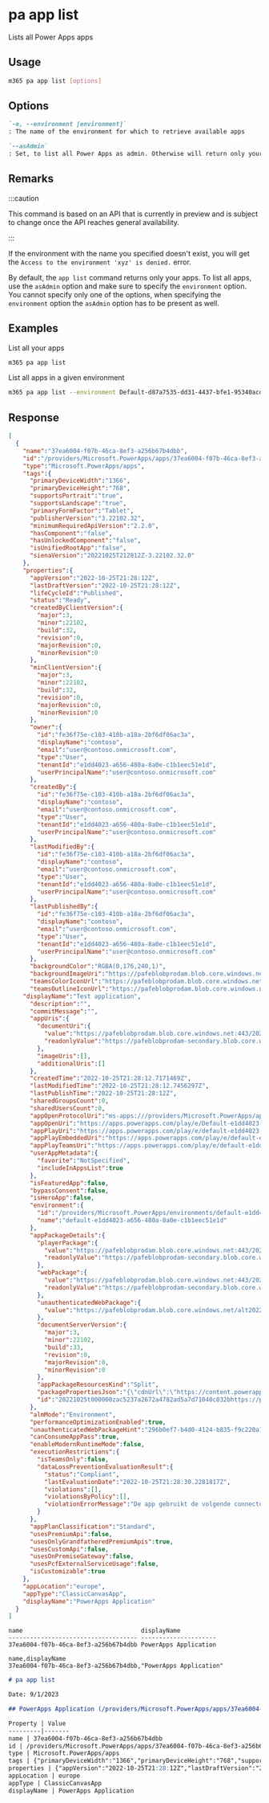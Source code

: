 
# pa app list

Lists all Power Apps apps

## Usage

```sh
m365 pa app list [options]
```

## Options

```md definition-list
`-e, --environment [environment]`
: The name of the environment for which to retrieve available apps

`--asAdmin`
: Set, to list all Power Apps as admin. Otherwise will return only your own apps
```

<Global />

## Remarks

:::caution

This command is based on an API that is currently in preview and is subject to change once the API reaches general availability.

:::

If the environment with the name you specified doesn't exist, you will get the `Access to the environment 'xyz' is denied.` error.

By default, the `app list` command returns only your apps. To list all apps, use the `asAdmin` option and make sure to specify the `environment` option. You cannot specify only one of the options, when specifying the `environment` option the `asAdmin` option has to be present as well.

## Examples

List all your apps

```sh
m365 pa app list
```

List all apps in a given environment

```sh
m365 pa app list --environment Default-d87a7535-dd31-4437-bfe1-95340acd55c5 --asAdmin
```

## Response

<Tabs>
  <TabItem value="JSON">

  ```json
  [
    {
      "name":"37ea6004-f07b-46ca-8ef3-a256b67b4dbb",
      "id":"/providers/Microsoft.PowerApps/apps/37ea6004-f07b-46ca-8ef3-a256b67b4dbb",
      "type":"Microsoft.PowerApps/apps",
      "tags":{
        "primaryDeviceWidth":"1366",
        "primaryDeviceHeight":"768",
        "supportsPortrait":"true",
        "supportsLandscape":"true",
        "primaryFormFactor":"Tablet",
        "publisherVersion":"3.22102.32",
        "minimumRequiredApiVersion":"2.2.0",
        "hasComponent":"false",
        "hasUnlockedComponent":"false",
        "isUnifiedRootApp":"false",
        "sienaVersion":"20221025T212812Z-3.22102.32.0"
      },
      "properties":{
        "appVersion":"2022-10-25T21:28:12Z",
        "lastDraftVersion":"2022-10-25T21:28:12Z",
        "lifeCycleId":"Published",
        "status":"Ready",
        "createdByClientVersion":{
          "major":3,
          "minor":22102,
          "build":32,
          "revision":0,
          "majorRevision":0,
          "minorRevision":0
        },
        "minClientVersion":{
          "major":3,
          "minor":22102,
          "build":32,
          "revision":0,
          "majorRevision":0,
          "minorRevision":0
        },
        "owner":{
          "id":"fe36f75e-c103-410b-a18a-2bf6df06ac3a",
          "displayName":"contoso",
          "email":"user@contoso.onmicrosoft.com",
          "type":"User",
          "tenantId":"e1dd4023-a656-480a-8a0e-c1b1eec51e1d",
          "userPrincipalName":"user@contoso.onmicrosoft.com"
        },
        "createdBy":{
          "id":"fe36f75e-c103-410b-a18a-2bf6df06ac3a",
          "displayName":"contoso",
          "email":"user@contoso.onmicrosoft.com",
          "type":"User",
          "tenantId":"e1dd4023-a656-480a-8a0e-c1b1eec51e1d",
          "userPrincipalName":"user@contoso.onmicrosoft.com"
        },
        "lastModifiedBy":{
          "id":"fe36f75e-c103-410b-a18a-2bf6df06ac3a",
          "displayName":"contoso",
          "email":"user@contoso.onmicrosoft.com",
          "type":"User",
          "tenantId":"e1dd4023-a656-480a-8a0e-c1b1eec51e1d",
          "userPrincipalName":"user@contoso.onmicrosoft.com"
        },
        "lastPublishedBy":{
          "id":"fe36f75e-c103-410b-a18a-2bf6df06ac3a",
          "displayName":"contoso",
          "email":"user@contoso.onmicrosoft.com",
          "type":"User",
          "tenantId":"e1dd4023-a656-480a-8a0e-c1b1eec51e1d",
          "userPrincipalName":"user@contoso.onmicrosoft.com"
        },
        "backgroundColor":"RGBA(0,176,240,1)",
        "backgroundImageUri":"https://pafeblobprodam.blob.core.windows.net:443/20221025t000000zddd642012aba4021a4886c8e21a3e1cb/logoSmallFile?sv=2018-03-28&sr=c&sig=cOkbwChyhCO%2BEJpqMDRxrXaxRoPD1TbTy%2B%2BFkdJEOjI%3D&se=2022-12-24T10%3A06%3A27Z&sp=rl",
        "teamsColorIconUrl":"https://pafeblobprodam.blob.core.windows.net:443/20221025t000000ze297221f3dc643ed9686b72b22d9a414/teamscoloricon.png?sv=2018-03-28&sr=c&sig=Fhk8E0LO4Lw0mHvNawCF5Ld7GHzPHo9l7RxvZbeZY48%3D&se=2022-12-24T10%3A06%3A27Z&sp=rl",
        "teamsOutlineIconUrl":"https://pafeblobprodam.blob.core.windows.net:443/20221025t000000ze297221f3dc643ed9686b72b22d9a414/teamsoutlineicon.png?sv=2018-03-28&sr=c&sig=Fhk8E0LO4Lw0mHvNawCF5Ld7GHzPHo9l7RxvZbeZY48%3D&se=2022-12-24T10%3A06%3A27Z&sp=rl",
      "displayName":"Test application",
        "description":"",
        "commitMessage":"",
        "appUris":{
          "documentUri":{
            "value":"https://pafeblobprodam.blob.core.windows.net:443/20221025t000000zddd642012aba4021a4886c8e21a3e1cb/document.msapp?sv=2018-03-28&sr=c&sig=laSGdpZL03POyAABXvdsyxv8YDDB8JPZIBccztIe39Q%3D&se=2022-11-04T12%3A00%3A00Z&sp=rl",
            "readonlyValue":"https://pafeblobprodam-secondary.blob.core.windows.net/20221025t000000zddd642012aba4021a4886c8e21a3e1cb/document.msapp?sv=2018-03-28&sr=c&sig=laSGdpZL03POyAABXvdsyxv8YDDB8JPZIBccztIe39Q%3D&se=2022-11-04T12%3A00%3A00Z&sp=rl"
          },
          "imageUris":[],
          "additionalUris":[]
        },
        "createdTime":"2022-10-25T21:28:12.7171469Z",
        "lastModifiedTime":"2022-10-25T21:28:12.7456297Z",
        "lastPublishTime":"2022-10-25T21:28:12Z",
        "sharedGroupsCount":0,
        "sharedUsersCount":0,
        "appOpenProtocolUri":"ms-apps:///providers/Microsoft.PowerApps/apps/37ea6004-f07b-46ca-8ef3-a256b67b4dbb",
        "appOpenUri":"https://apps.powerapps.com/play/e/Default-e1dd4023-a656-480a-8a0e-c1b1eec51e1d/a/37ea6004-f07b-46ca-8ef3-a256b67b4dbb?tenantId=e1dd4023-a656-480a-8a0e-c1b1eec51e1d&hint=296b0ef7-b4d0-4124-b835-f9c220a1f4bc",
        "appPlayUri":"https://apps.powerapps.com/play/e/default-e1dd4023-a656-480a-8a0e-c1b1eec51e1d/a/37ea6004-f07b-46ca-8ef3-a256b67b4dbb?tenantId=e1dd4023-a656-480a-8a0e-c1b1eec51e1d",
        "appPlayEmbeddedUri":"https://apps.powerapps.com/play/e/default-e1dd4023-a656-480a-8a0e-c1b1eec51e1d/a/37ea6004-f07b-46ca-8ef3-a256b67b4dbb?tenantId=e1dd4023-a656-480a-8a0e-c1b1eec51e1d&hint=296b0ef7-b4d0-4124-b835-f9c220a1f4bc&telemetryLocation=eu",
        "appPlayTeamsUri":"https://apps.powerapps.com/play/e/default-e1dd4023-a656-480a-8a0e-c1b1eec51e1d/a/37ea6004-f07b-46ca-8ef3-a256b67b4dbb?tenantId=e1dd4023-a656-480a-8a0e-c1b1eec51e1d&source=teamstab&hint=296b0ef7-b4d0-4124-b835-f9c220a1f4bc&telemetryLocation=eu&locale={locale}&channelId={channelId}&channelType={channelType}&chatId={chatId}&groupId={groupId}&hostClientType={hostClientType}&isFullScreen={isFullScreen}&entityId={entityId}&subEntityId={subEntityId}&teamId={teamId}&teamType={teamType}&theme={theme}&userTeamRole={userTeamRole}",
        "userAppMetadata":{
          "favorite":"NotSpecified",
          "includeInAppsList":true
        },
        "isFeaturedApp":false,
        "bypassConsent":false,
        "isHeroApp":false,
        "environment":{
          "id":"/providers/Microsoft.PowerApps/environments/default-e1dd4023-a656-480a-8a0e-c1b1eec51e1d",
          "name":"default-e1dd4023-a656-480a-8a0e-c1b1eec51e1d"
        },
        "appPackageDetails":{
          "playerPackage":{
            "value":"https://pafeblobprodam.blob.core.windows.net:443/20221025t000000zac5237a2672a4782ad5a7d71040c032b/5b38cd68-a930-4a14-be71-c622de887d1a/player.msappk?sv=2018-03-28&sr=c&sig=eztEkTd1pFaFEITA%2Bqqj2XCpxwgeujMC7FahMmEkujA%3D&se=2022-11-04T12%3A00%3A00Z&sp=rl",
            "readonlyValue":"https://pafeblobprodam-secondary.blob.core.windows.net/20221025t000000zac5237a2672a4782ad5a7d71040c032b/5b38cd68-a930-4a14-be71-c622de887d1a/player.msappk?sv=2018-03-28&sr=c&sig=eztEkTd1pFaFEITA%2Bqqj2XCpxwgeujMC7FahMmEkujA%3D&se=2022-11-04T12%3A00%3A00Z&sp=rl"
          },
          "webPackage":{
            "value":"https://pafeblobprodam.blob.core.windows.net:443/20221025t000000zac5237a2672a4782ad5a7d71040c032b/5b38cd68-a930-4a14-be71-c622de887d1a/web/index.web.html?sv=2018-03-28&sr=c&sig=eztEkTd1pFaFEITA%2Bqqj2XCpxwgeujMC7FahMmEkujA%3D&se=2022-11-04T12%3A00%3A00Z&sp=rl",
            "readonlyValue":"https://pafeblobprodam-secondary.blob.core.windows.net/20221025t000000zac5237a2672a4782ad5a7d71040c032b/5b38cd68-a930-4a14-be71-c622de887d1a/web/index.web.html?sv=2018-03-28&sr=c&sig=eztEkTd1pFaFEITA%2Bqqj2XCpxwgeujMC7FahMmEkujA%3D&se=2022-11-04T12%3A00%3A00Z&sp=rl"
          },
          "unauthenticatedWebPackage":{
            "value":"https://pafeblobprodam.blob.core.windows.net/alt20221025t000000z529d41282a634bf6b94383dde5a8d52c/20221025T212824Z/index.web.html"
          },
          "documentServerVersion":{
            "major":3,
            "minor":22102,
            "build":33,
            "revision":0,
            "majorRevision":0,
            "minorRevision":0
          },
          "appPackageResourcesKind":"Split",
          "packagePropertiesJson":"{\"cdnUrl\":\"https://content.powerapps.com/resource/app\",\"preLoadIdx\":\"https://content.powerapps.com/resource/app/kdfj31mdao7t9/preloadindex.web.html\",\"id\":\"638023301009567627\",\"v\":2.1}",
          "id":"20221025t000000zac5237a2672a4782ad5a7d71040c032bhttps://pafeblobprodam.blob.core.windows.net/20221025t000000zac5237a2672a4782ad5a7d71040c032b/5b38cd68-a930-4a14-be71-c622de887d1a/web/index.web.html?sv=2018-03-28&sr=c&sig=eztEkTd1pFaFEITA%2Bqqj2XCpxwgeujMC7FahMmEkujA%3D&se=2022-11-04T12%3A00%3A00Z&sp=rlhttps://pafeblobprodam.blob.core.windows.net/20221025t000000zac5237a2672a4782ad5a7d71040c032b/5b38cd68-a930-4a14-be71-c622de887d1a/player.msappk?sv=2018-03-28&sr=c&sig=eztEkTd1pFaFEITA%2Bqqj2XCpxwgeujMC7FahMmEkujA%3D&se=2022-11-04T12%3A00%3A00Z&sp=rlhttps://pafeblobprodam.blob.core.windows.net/alt20221025t000000z529d41282a634bf6b94383dde5a8d52c/20221025T212824Z/index.web.html"
        },
        "almMode":"Environment",
        "performanceOptimizationEnabled":true,
        "unauthenticatedWebPackageHint":"296b0ef7-b4d0-4124-b835-f9c220a1f4bc",
        "canConsumeAppPass":true,
        "enableModernRuntimeMode":false,
        "executionRestrictions":{
          "isTeamsOnly":false,
          "dataLossPreventionEvaluationResult":{
            "status":"Compliant",
            "lastEvaluationDate":"2022-10-25T21:28:30.2281817Z",
            "violations":[],
            "violationsByPolicy":[],
            "violationErrorMessage":"De app gebruikt de volgende connectors: ."
          }
        },
        "appPlanClassification":"Standard",
        "usesPremiumApi":false,
        "usesOnlyGrandfatheredPremiumApis":true,
        "usesCustomApi":false,
        "usesOnPremiseGateway":false,
        "usesPcfExternalServiceUsage":false,
        "isCustomizable":true
      },
      "appLocation":"europe",
      "appType":"ClassicCanvasApp",
      "displayName":"PowerApps Application"
    }
  ]
  ```

  </TabItem>
  <TabItem value="Text">

  ```text
  name                                 displayName
  ------------------------------------ ---------------------
  37ea6004-f07b-46ca-8ef3-a256b67b4dbb PowerApps Application   
  ```

  </TabItem>
  <TabItem value="CSV">

  ```csv
  name,displayName
  37ea6004-f07b-46ca-8ef3-a256b67b4dbb,"PowerApps Application"
  ```

  </TabItem>
  <TabItem value="Markdown">

  ```md
  # pa app list

  Date: 9/1/2023

  ## PowerApps Application (/providers/Microsoft.PowerApps/apps/37ea6004-f07b-46ca-8ef3-a256b67b4dbb)

  Property | Value
  ---------|-------
  name | 37ea6004-f07b-46ca-8ef3-a256b67b4dbb
  id | /providers/Microsoft.PowerApps/apps/37ea6004-f07b-46ca-8ef3-a256b67b4dbb
  type | Microsoft.PowerApps/apps
  tags | {"primaryDeviceWidth":"1366","primaryDeviceHeight":"768","supportsPortrait":"true","supportsLandscape":"true","primaryFormFactor":"Tablet","publisherVersion":"3.22102.32","minimumRequiredApiVersion":"2.2.0","hasComponent":"false","hasUnlockedComponent":"false","isUnifiedRootApp":"false","sienaVersion":"20221025T212812Z-3.22102.32.0"}
  properties | {"appVersion":"2022-10-25T21:28:12Z","lastDraftVersion":"2022-10-25T21:28:12Z","lifeCycleId":"Published","status":"Ready","createdByClientVersion":{"major":3,"minor":22102,"build":32,"revision":0,"majorRevision":0,"minorRevision":0},"minClientVersion":{"major":3,"minor":22102,"build":32,"revision":0,"majorRevision":0,"minorRevision":0},"owner":{"id":"fe36f75e-c103-410b-a18a-2bf6df06ac3a","displayName":"contoso","email":"user@contoso.onmicrosoft.com","type":"User","tenantId":"e1dd4023-a656-480a-8a0e-c1b1eec51e1d","userPrincipalName":"user@contoso.onmicrosoft.com"},"createdBy":{"id":"fe36f75e-c103-410b-a18a-2bf6df06ac3a","displayName":"contoso","email":"user@contoso.onmicrosoft.com","type":"User","tenantId":"e1dd4023-a656-480a-8a0e-c1b1eec51e1d","userPrincipalName":"user@contoso.onmicrosoft.com"},"lastModifiedBy":{"id":"fe36f75e-c103-410b-a18a-2bf6df06ac3a","displayName":"contoso","email":"user@contoso.onmicrosoft.com","type":"User","tenantId":"e1dd4023-a656-480a-8a0e-c1b1eec51e1d","userPrincipalName":"user@contoso.onmicrosoft.com"},"lastPublishedBy":{"id":"fe36f75e-c103-410b-a18a-2bf6df06ac3a","displayName":"contoso","email":"user@contoso.onmicrosoft.com","type":"User","tenantId":"e1dd4023-a656-480a-8a0e-c1b1eec51e1d","userPrincipalName":"user@contoso.onmicrosoft.com"},"backgroundColor":"RGBA(0,176,240,1)","backgroundImageUri":"https://pafeblobprodam.blob.core.windows.net:443/20221025t000000zddd642012aba4021a4886c8e21a3e1cb/logoSmallFile?sv=2018-03-28&sr=c&sig=cOkbwChyhCO%2BEJpqMDRxrXaxRoPD1TbTy%2B%2BFkdJEOjI%3D&se=2022-12-24T10%3A06%3A27Z&sp=rl","teamsColorIconUrl":"https://pafeblobprodam.blob.core.windows.net:443/20221025t000000ze297221f3dc643ed9686b72b22d9a414/teamscoloricon.png?sv=2018-03-28&sr=c&sig=Fhk8E0LO4Lw0mHvNawCF5Ld7GHzPHo9l7RxvZbeZY48%3D&se=2022-12-24T10%3A06%3A27Z&sp=rl","teamsOutlineIconUrl":"https://pafeblobprodam.blob.core.windows.net:443/20221025t000000ze297221f3dc643ed9686b72b22d9a414/teamsoutlineicon.png?sv=2018-03-28&sr=c&sig=Fhk8E0LO4Lw0mHvNawCF5Ld7GHzPHo9l7RxvZbeZY48%3D&se=2022-12-24T10%3A06%3A27Z&sp=rl","displayName":"Test application","description":"","commitMessage":"","appUris":{"documentUri":{"value":"https://pafeblobprodam.blob.core.windows.net:443/20221025t000000zddd642012aba4021a4886c8e21a3e1cb/document.msapp?sv=2018-03-28&sr=c&sig=laSGdpZL03POyAABXvdsyxv8YDDB8JPZIBccztIe39Q%3D&se=2022-11-04T12%3A00%3A00Z&sp=rl","readonlyValue":"https://pafeblobprodam-secondary.blob.core.windows.net/20221025t000000zddd642012aba4021a4886c8e21a3e1cb/document.msapp?sv=2018-03-28&sr=c&sig=laSGdpZL03POyAABXvdsyxv8YDDB8JPZIBccztIe39Q%3D&se=2022-11-04T12%3A00%3A00Z&sp=rl"},"imageUris":[],"additionalUris":[]},"createdTime":"2022-10-25T21:28:12.7171469Z","lastModifiedTime":"2022-10-25T21:28:12.7456297Z","lastPublishTime":"2022-10-25T21:28:12Z","sharedGroupsCount":0,"sharedUsersCount":0,"appOpenProtocolUri":"ms-apps:///providers/Microsoft.PowerApps/apps/37ea6004-f07b-46ca-8ef3-a256b67b4dbb","appOpenUri":"https://apps.powerapps.com/play/e/Default-e1dd4023-a656-480a-8a0e-c1b1eec51e1d/a/37ea6004-f07b-46ca-8ef3-a256b67b4dbb?tenantId=e1dd4023-a656-480a-8a0e-c1b1eec51e1d&hint=296b0ef7-b4d0-4124-b835-f9c220a1f4bc","appPlayUri":"https://apps.powerapps.com/play/e/default-e1dd4023-a656-480a-8a0e-c1b1eec51e1d/a/37ea6004-f07b-46ca-8ef3-a256b67b4dbb?tenantId=e1dd4023-a656-480a-8a0e-c1b1eec51e1d","appPlayEmbeddedUri":"https://apps.powerapps.com/play/e/default-e1dd4023-a656-480a-8a0e-c1b1eec51e1d/a/37ea6004-f07b-46ca-8ef3-a256b67b4dbb?tenantId=e1dd4023-a656-480a-8a0e-c1b1eec51e1d&hint=296b0ef7-b4d0-4124-b835-f9c220a1f4bc&telemetryLocation=eu","appPlayTeamsUri":"https://apps.powerapps.com/play/e/default-e1dd4023-a656-480a-8a0e-c1b1eec51e1d/a/37ea6004-f07b-46ca-8ef3-a256b67b4dbb?tenantId=e1dd4023-a656-480a-8a0e-c1b1eec51e1d&source=teamstab&hint=296b0ef7-b4d0-4124-b835-f9c220a1f4bc&telemetryLocation=eu&locale={locale}&channelId={channelId}&channelType={channelType}&chatId={chatId}&groupId={groupId}&hostClientType={hostClientType}&isFullScreen={isFullScreen}&entityId={entityId}&subEntityId={subEntityId}&teamId={teamId}&teamType={teamType}&theme={theme}&userTeamRole={userTeamRole}","userAppMetadata":{"favorite":"NotSpecified","includeInAppsList":true},"isFeaturedApp":false,"bypassConsent":false,"isHeroApp":false,"environment":{"id":"/providers/Microsoft.PowerApps/environments/default-e1dd4023-a656-480a-8a0e-c1b1eec51e1d","name":"default-e1dd4023-a656-480a-8a0e-c1b1eec51e1d"},"appPackageDetails":{"playerPackage":{"value":"https://pafeblobprodam.blob.core.windows.net:443/20221025t000000zac5237a2672a4782ad5a7d71040c032b/5b38cd68-a930-4a14-be71-c622de887d1a/player.msappk?sv=2018-03-28&sr=c&sig=eztEkTd1pFaFEITA%2Bqqj2XCpxwgeujMC7FahMmEkujA%3D&se=2022-11-04T12%3A00%3A00Z&sp=rl","readonlyValue":"https://pafeblobprodam-secondary.blob.core.windows.net/20221025t000000zac5237a2672a4782ad5a7d71040c032b/5b38cd68-a930-4a14-be71-c622de887d1a/player.msappk?sv=2018-03-28&sr=c&sig=eztEkTd1pFaFEITA%2Bqqj2XCpxwgeujMC7FahMmEkujA%3D&se=2022-11-04T12%3A00%3A00Z&sp=rl"},"webPackage":{"value":"https://pafeblobprodam.blob.core.windows.net:443/20221025t000000zac5237a2672a4782ad5a7d71040c032b/5b38cd68-a930-4a14-be71-c622de887d1a/web/index.web.html?sv=2018-03-28&sr=c&sig=eztEkTd1pFaFEITA%2Bqqj2XCpxwgeujMC7FahMmEkujA%3D&se=2022-11-04T12%3A00%3A00Z&sp=rl","readonlyValue":"https://pafeblobprodam-secondary.blob.core.windows.net/20221025t000000zac5237a2672a4782ad5a7d71040c032b/5b38cd68-a930-4a14-be71-c622de887d1a/web/index.web.html?sv=2018-03-28&sr=c&sig=eztEkTd1pFaFEITA%2Bqqj2XCpxwgeujMC7FahMmEkujA%3D&se=2022-11-04T12%3A00%3A00Z&sp=rl"},"unauthenticatedWebPackage":{"value":"https://pafeblobprodam.blob.core.windows.net/alt20221025t000000z529d41282a634bf6b94383dde5a8d52c/20221025T212824Z/index.web.html"},"documentServerVersion":{"major":3,"minor":22102,"build":33,"revision":0,"majorRevision":0,"minorRevision":0},"appPackageResourcesKind":"Split","packagePropertiesJson":"{\"cdnUrl\":\"https://content.powerapps.com/resource/app\",\"preLoadIdx\":\"https://content.powerapps.com/resource/app/kdfj31mdao7t9/preloadindex.web.html\",\"id\":\"638023301009567627\",\"v\":2.1}","id":"20221025t000000zac5237a2672a4782ad5a7d71040c032bhttps://pafeblobprodam.blob.core.windows.net/20221025t000000zac5237a2672a4782ad5a7d71040c032b/5b38cd68-a930-4a14-be71-c622de887d1a/web/index.web.html?sv=2018-03-28&sr=c&sig=eztEkTd1pFaFEITA%2Bqqj2XCpxwgeujMC7FahMmEkujA%3D&se=2022-11-04T12%3A00%3A00Z&sp=rlhttps://pafeblobprodam.blob.core.windows.net/20221025t000000zac5237a2672a4782ad5a7d71040c032b/5b38cd68-a930-4a14-be71-c622de887d1a/player.msappk?sv=2018-03-28&sr=c&sig=eztEkTd1pFaFEITA%2Bqqj2XCpxwgeujMC7FahMmEkujA%3D&se=2022-11-04T12%3A00%3A00Z&sp=rlhttps://pafeblobprodam.blob.core.windows.net/alt20221025t000000z529d41282a634bf6b94383dde5a8d52c/20221025T212824Z/index.web.html"},"almMode":"Environment","performanceOptimizationEnabled":true,"unauthenticatedWebPackageHint":"296b0ef7-b4d0-4124-b835-f9c220a1f4bc","canConsumeAppPass":true,"enableModernRuntimeMode":false,"executionRestrictions":{"isTeamsOnly":false,"dataLossPreventionEvaluationResult":{"status":"Compliant","lastEvaluationDate":"2022-10-25T21:28:30.2281817Z","violations":[],"violationsByPolicy":[],"violationErrorMessage":"De app gebruikt de volgende connectors: ."}},"appPlanClassification":"Standard","usesPremiumApi":false,"usesOnlyGrandfatheredPremiumApis":true,"usesCustomApi":false,"usesOnPremiseGateway":false,"usesPcfExternalServiceUsage":false,"isCustomizable":true}
  appLocation | europe
  appType | ClassicCanvasApp
  displayName | PowerApps Application
  ```

  </TabItem>
</Tabs>

